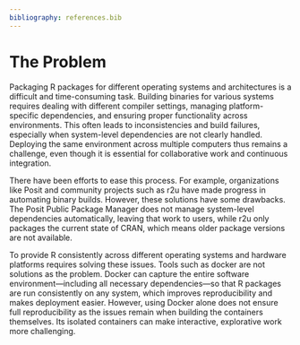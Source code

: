 ```yaml
---
bibliography: references.bib
---
```


# The Problem

```{=html}
<!--
Outlining the issue / weak point / problem to be solved by this proposal. This should be a compelling section that sets the reader up for the next section - the proposed solution!

It is important to cover:

 - [ ] What the problem is
 - [ ] Who it affects
 - [ ] Have there been previous attempts to resolve the problem
 - [ ] Why it should be tackled
An example in-text citation [@wickham2016].

-->

```

Packaging R packages for different operating systems and architectures
is a difficult and time-consuming task. Building binaries for various
systems requires dealing with different compiler settings, managing
platform-specific dependencies, and ensuring proper functionality
across environments. This often leads to inconsistencies and build
failures, especially when system-level dependencies are not clearly
handled. Deploying the same environment across multiple computers thus
remains a challenge, even though it is essential for collaborative work
and continuous integration.

There have been efforts to ease this process. For example, organizations
like Posit and community projects such as r2u have made progress
in automating binary builds. However, these solutions have some
drawbacks. The Posit Public Package Manager does not manage system-level
dependencies automatically, leaving that work to users, while r2u only
packages the current state of CRAN, which means older package versions
are not available.

To provide R consistently across different operating systems and
hardware platforms requires solving these issues. Tools such as docker
are not solutions as the problem. Docker can capture the entire software
environment—including all necessary dependencies—so that R packages
are run consistently on any system, which improves reproducibility and
makes deployment easier. However, using Docker alone does not ensure
full reproducibility as the issues remain when building the containers
themselves.  Its isolated containers can make interactive, explorative
work more challenging.
